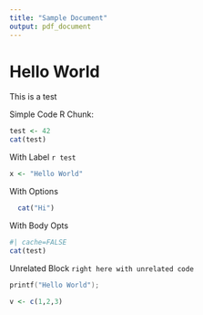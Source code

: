 ```yaml
---
title: "Sample Document"
output: pdf_document
---
```


# Hello World
This is a test 

Simple Code R Chunk:
```r
test <- 42
cat(test)
```

With Label `r test`
```r
x <- "Hello World"
```

With Options
```r
  cat("Hi")
```


With Body Opts
```r
#| cache=FALSE
cat(test)
```


Unrelated Block `right here with unrelated code`
```c
printf("Hello World");
```

```r
v <- c(1,2,3)
```


